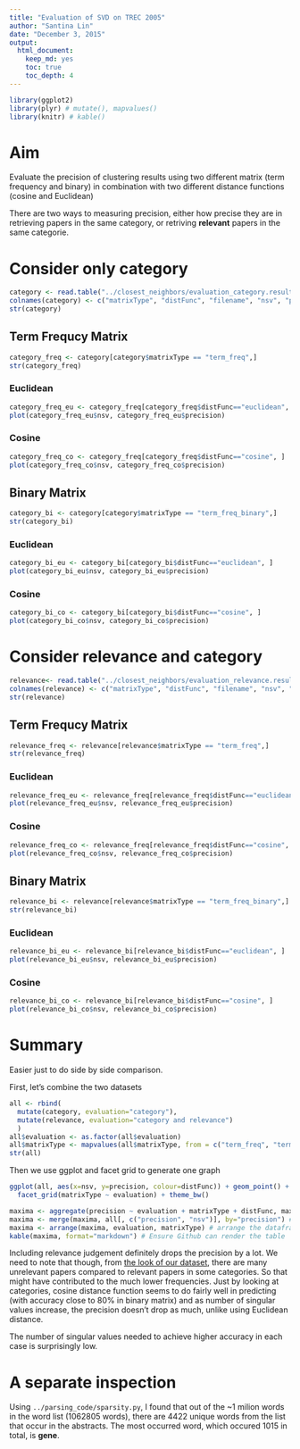 ```yaml
---
title: "Evaluation of SVD on TREC 2005"
author: "Santina Lin"
date: "December 3, 2015"
output: 
  html_document:
    keep_md: yes
    toc: true
    toc_depth: 4
---
```


```r
library(ggplot2)
library(plyr) # mutate(), mapvalues()
library(knitr) # kable()
```

# Aim 

Evaluate the precision of clustering results using two different matrix (term frequency and binary) in combination with two different distance functions (cosine and Euclidean) 

There are two ways to measuring precision, either how precise they are in retrieving papers in the same category, or retriving **relevant** papers in the same categorie. 

# Consider only category 
```r
category <- read.table("../closest_neighbors/evaluation_category.result")
colnames(category) <- c("matrixType", "distFunc", "filename", "nsv", "precision")
str(category)
```

## Term Frequcy Matrix 
```r
category_freq <- category[category$matrixType == "term_freq",]
str(category_freq)
```

### Euclidean 
```r
category_freq_eu <- category_freq[category_freq$distFunc=="euclidean", ]
plot(category_freq_eu$nsv, category_freq_eu$precision)
```

### Cosine 
```r
category_freq_co <- category_freq[category_freq$distFunc=="cosine", ]
plot(category_freq_co$nsv, category_freq_co$precision)
```

## Binary Matrix 
```r
category_bi <- category[category$matrixType == "term_freq_binary",]
str(category_bi)
```

### Euclidean 
```r
category_bi_eu <- category_bi[category_bi$distFunc=="euclidean", ]
plot(category_bi_eu$nsv, category_bi_eu$precision)
```

### Cosine 
```r
category_bi_co <- category_bi[category_bi$distFunc=="cosine", ]
plot(category_bi_co$nsv, category_bi_co$precision)
```


# Consider relevance and category 
```r
relevance<- read.table("../closest_neighbors/evaluation_relevance.result")
colnames(relevance) <- c("matrixType", "distFunc", "filename", "nsv", "precision")
str(relevance)
```

## Term Frequcy Matrix 
```r
relevance_freq <- relevance[relevance$matrixType == "term_freq",]
str(relevance_freq)
```

### Euclidean 
```r
relevance_freq_eu <- relevance_freq[relevance_freq$distFunc=="euclidean", ]
plot(relevance_freq_eu$nsv, relevance_freq_eu$precision)
```

### Cosine 
```r
relevance_freq_co <- relevance_freq[relevance_freq$distFunc=="cosine", ]
plot(relevance_freq_co$nsv, relevance_freq_co$precision)
```

## Binary Matrix 
```r
relevance_bi <- relevance[relevance$matrixType == "term_freq_binary",]
str(relevance_bi)
```

### Euclidean 
```r
relevance_bi_eu <- relevance_bi[relevance_bi$distFunc=="euclidean", ]
plot(relevance_bi_eu$nsv, relevance_bi_eu$precision)
```

### Cosine 
```r
relevance_bi_co <- relevance_bi[relevance_bi$distFunc=="cosine", ]
plot(relevance_bi_co$nsv, relevance_bi_co$precision)
```

# Summary
Easier just to do side by side comparison. 

First, let's combine the two datasets 
```r
all <- rbind( 
  mutate(category, evaluation="category"), 
  mutate(relevance, evaluation="category and relevance")
  )
all$evaluation <- as.factor(all$evaluation)
all$matrixType <- mapvalues(all$matrixType, from = c("term_freq", "term_freq_binary"), to = c("term frequency", "binary term frequency"))
str(all)
```

Then we use ggplot and facet grid to generate one graph 
```r
ggplot(all, aes(x=nsv, y=precision, colour=distFunc)) + geom_point() + 
  facet_grid(matrixType ~ evaluation) + theme_bw()
```

```r
maxima <- aggregate(precision ~ evaluation + matrixType + distFunc, max, data=all)  # see maximum of all combinations 
maxima <- merge(maxima, all[, c("precision", "nsv")], by="precision") # bring in the number of nsv 
maxima <- arrange(maxima, evaluation, matrixType) # arrange the dataframe
kable(maxima, format="markdown") # Ensure Github can render the table
```

Including relevance judgement definitely drops the precision by a lot. We need to note that though, from [the look of our dataset](abstracts.md), there are many unrelevant papers compared to relevant papers in some categories. So that might have contributed to the much lower frequencies. Just by looking at categories, cosine distance function seems to do fairly well in predicting (with accuracy close to 80% in binary matrix) and as number of singular values increase, the precision doesn't drop as much, unlike using Euclidean distance.

The number of singular values needed to achieve higher accuracy in each case is surprisingly low. 


# A separate inspection 

Using `../parsing_code/sparsity.py`, I found that out of the ~1 milion words in the word list (1062805 words), there are 4422 unique words from the list that occur in the abstracts. The most occurred word, which occured 1015 in total, is **gene**. 

